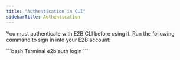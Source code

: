 ---
title: "Authentication in CLI"
sidebarTitle: Authentication
---

You must authenticate with E2B CLI before using it. Run the following command to sign in into your E2B account:

<CodeGroup>
```bash Terminal
e2b auth login
```
</CodeGroup>